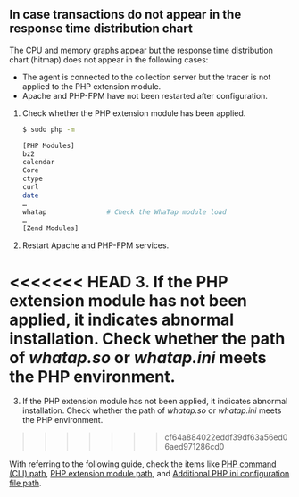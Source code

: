 ## In case transactions do not appear in the response time distribution chart

The CPU and memory graphs appear but the response time distribution chart (hitmap) does not appear in the following cases: 

- The agent is connected to the collection server but the tracer is not applied to the PHP extension module.
- Apache and PHP-FPM have not been restarted after configuration.

1. Check whether the PHP extension module has been applied.

   ```bash
   $ sudo php -m

   [PHP Modules]
   bz2
   calendar
   Core
   ctype
   curl
   date
   …
   whatap               # Check the WhaTap module load
   …
   [Zend Modules]
   ```

2. Restart Apache and PHP-FPM services.

<<<<<<< HEAD
3. If the PHP extension module has not been applied, it indicates abnormal installation. Check whether the path of _whatap.so_ or *whatap.ini* meets the PHP environment.
=======
3. If the PHP extension module has not been applied, it indicates abnormal installation. Check whether the path of *whatap.so* or _whatap.ini_ meets the PHP environment.
>>>>>>> cf64a884022eddf39df63a56ed06aed971286cd0

   With referring to the following guide, check the items like [PHP command (CLI) path](#check-php-cli-path), [PHP extension module path](#check-php-extension-module), and [Additional PHP ini configuration file path](#php-ini-path).
